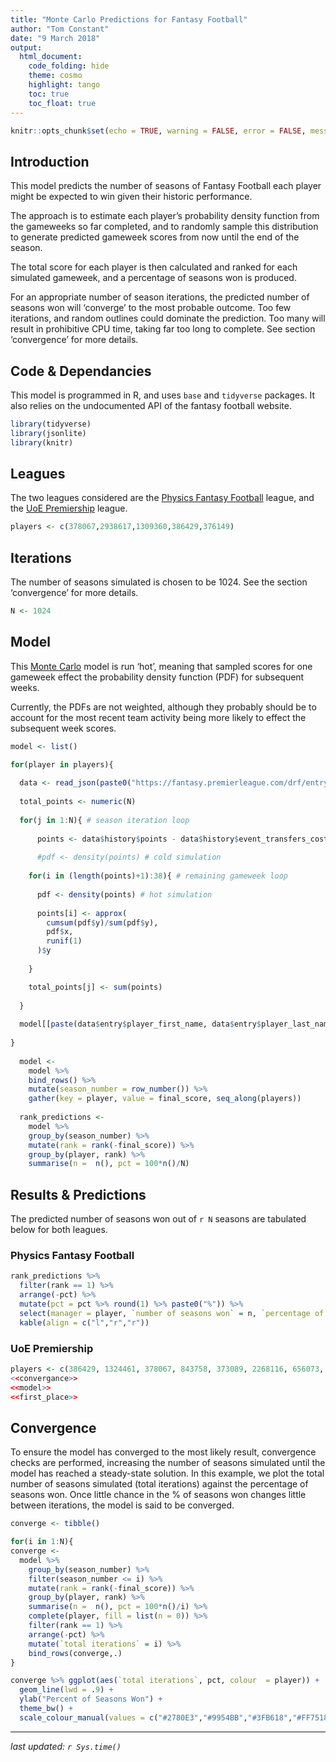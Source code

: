 ```yaml
---
title: "Monte Carlo Predictions for Fantasy Football"
author: "Tom Constant"
date: "9 March 2018"
output:
  html_document:
    code_folding: hide
    theme: cosmo
    highlight: tango
    toc: true
    toc_float: true
---
```


```r
knitr::opts_chunk$set(echo = TRUE, warning = FALSE, error = FALSE, message = FALSE)
```

## Introduction

This model predicts the number of seasons of Fantasy Football each player might be expected to win given their historic performance.

The approach is to estimate each player's probability density function from the gameweeks so far completed, and to randomly sample this distribution to generate predicted gameweek scores from now until the end of the season.

The total score for each player is then calculated and ranked for each simulated gameweek, and a percentage of seasons won is produced.

For an appropriate number of season iterations, the predicted number of seasons won will 'converge' to the most probable outcome. Too few iterations, and random outlines could dominate the prediction. Too many will result in prohibitive CPU time, taking far too long to complete. See section 'convergence' for more details. 

## Code & Dependancies

This model is programmed in R, and uses `base` and `tidyverse` packages. It also relies on the undocumented API of the fantasy football website.

```r
library(tidyverse)
library(jsonlite)
library(knitr)
```

## Leagues

The two leagues considered are the [Physics Fantasy Football](https://fantasy.premierleague.com/a/leagues/standings/682443/classic) league, and the [UoE Premiership](https://fantasy.premierleague.com/a/leagues/standings/203349/classic) league.

```r
players <- c(378067,2938617,1309360,386429,376149)
```

## Iterations

The number of seasons simulated is chosen to be 1024. See the section 'convergence' for more details. 

```r
N <- 1024
```

## Model

This [Monte Carlo](https://en.wikipedia.org/wiki/Monte_Carlo_method) model is run 'hot', meaning that sampled scores for one gameweek effect the probability density function (PDF) for subsequent weeks.

Currently, the PDFs are not weighted, although they probably should be to account for the most recent team activity being more likely to effect the subsequent week scores. 

```r

model <- list()

for(player in players){
  
  data <- read_json(paste0("https://fantasy.premierleague.com/drf/entry/", player ,"/history"), simplifyVector = T)
  
  total_points <- numeric(N)
  
  for(j in 1:N){ # season iteration loop
    
      points <- data$history$points - data$history$event_transfers_cost
  
      #pdf <- density(points) # cold simulation
    
    for(i in (length(points)+1):38){ # remaining gameweek loop
      
      pdf <- density(points) # hot simulation
      
      points[i] <- approx(
        cumsum(pdf$y)/sum(pdf$y),
        pdf$x,
        runif(1)
      )$y
      
    }

    total_points[j] <- sum(points)
    
  }
  
  model[[paste(data$entry$player_first_name, data$entry$player_last_name)]] <- total_points
  
}
  
  model <-
    model %>% 
    bind_rows() %>%
    mutate(season_number = row_number()) %>%
    gather(key = player, value = final_score, seq_along(players))
  
  rank_predictions <- 
    model %>% 
    group_by(season_number) %>% 
    mutate(rank = rank(-final_score)) %>%
    group_by(player, rank) %>%
    summarise(n =  n(), pct = 100*n()/N)

```

## Results & Predictions {.tabset .tabset-fade}

The predicted number of seasons won out of `r N` seasons are tabulated below for both leagues.

### Physics Fantasy Football

```r
rank_predictions %>%
  filter(rank == 1) %>%
  arrange(-pct) %>%
  mutate(pct = pct %>% round(1) %>% paste0("%")) %>%
  select(manager = player, `number of seasons won` = n, `percentage of seasons won` = pct) %>%
  kable(align = c("l","r","r"))
```

### UoE Premiership

```r
players <- c(386429, 1324461, 378067, 843758, 373089, 2268116, 656073, 1878698, 3605945)
<<convergance>>
<<model>>
<<first_place>>
```

## Convergence

To ensure the model has converged to the most likely result, convergence checks are performed, increasing the number of seasons simulated until the model has reached a steady-state solution. In this example, we plot the total number of seasons simulated (total iterations) against the percentage of seasons won. Once little chance in the % of seasons won changes little between iterations, the model is said to be converged.

```r
converge <- tibble()

for(i in 1:N){
converge <- 
  model %>% 
    group_by(season_number) %>%
    filter(season_number <= i) %>%
    mutate(rank = rank(-final_score)) %>%
    group_by(player, rank) %>%
    summarise(n =  n(), pct = 100*n()/i) %>%
    complete(player, fill = list(n = 0)) %>%
    filter(rank == 1) %>%
    arrange(-pct) %>%
    mutate(`total iterations` = i) %>%
    bind_rows(converge,.)
}

converge %>% ggplot(aes(`total iterations`, pct, colour  = player)) + 
  geom_line(lwd = .9) + 
  ylab("Percent of Seasons Won") + 
  theme_bw() +
  scale_colour_manual(values = c("#2780E3","#9954BB","#3FB618","#FF7518", "#FF0039", "black", "pink"))
```


----------
_last updated:_ _`r Sys.time()`_